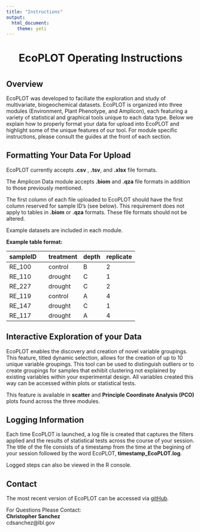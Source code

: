 ```yaml
---
title: "Instructions"
output: 
  html_document: 
    theme: yeti
---
```


<div style = "text-align:center"><h1> <b>EcoPLOT Operating Instructions</b><h1></div>

<H2><b>Overview</H2></b>
EcoPLOT was developed to faciliate the exploration and study of multivariate, biogeochemical datasets. EcoPLOT is organized into three modules (Environment, Plant Phenotype, and Amplicon), each featuring a variety of statistical and graphical tools unique to each data type. Below we explain how to properly format your data for upload into EcoPLOT and highlight some of the unique features of our tool. For module specific instructions, please consult the guides at the front of each section.  
  
<H2><b> Formatting Your Data For Upload  </H2></b>
EcoPLOT currently accepts **.csv** , **.tsv**, and **.xlsx** file formats.  
  
The Amplicon Data module accepts **.biom** and **.qza** file formats in addition to those previously mentioned.  

The first column of each file uploaded to EcoPLOT should have the first column reserved for sample ID's (see below). This requirement does not apply to tables in **.biom** or **.qza** formats. These file formats should not be altered.  
  
Example datasets are included in each module.  
  
  <b>Example table format:</b>    
  
|sampleID  |      |treatment    |depth    |replicate    |
|--------  |---   |---------    |-----    |---------    |
| RE_100   |      | control     | B       | 2           |
| RE_110   |      | drought     | C       | 1           | 
| RE_227   |      | drought     | C       | 2           |
| RE_119   |      | control     | A       | 4           |
| RE_147   |      | drought     | C       | 1           |
| RE_117   |      | drought     | A       | 4           |
  
  
  
<H2><b>Interactive Exploration of your Data</H2></b>
  
EcoPLOT enables the discovery and creation of novel variable groupings. This feature, titled dynamic selection, allows for the creation of up to 10 unique variable groupings. This tool can be used to distinguish outliers or to create groupings for samples that exhibit clustering not explained by existing variables within your experimental design. All variables created this way can be accessed within plots or statistical tests.  
  
This feature is available in **scatter** and **Principle Coordinate Analysis (PCO)** plots found across the three modules. 
  
  
<H2><b> Logging Information </H2></b>
  
  Each time EcoPLOT is launched, a log file is created that captures the filters applied and the results of statistical tests across the course of your session. The title of the file consists of a timestamp from the time at the begining of your session followed by the word EcoPLOT, **timestamp_EcoPLOT.log**.  
  
Logged steps can also be viewed in the R console.  
  
<H2><b> Contact</H2></b>
The most recent version of EcoPLOT can be accessed via [gitHub](https://github.com/cdsanchez18/EcoPLOT).   

For Questions Please Contact:  
    **Christopher Sanchez**  
    cdsanchez@lbl.gov  
